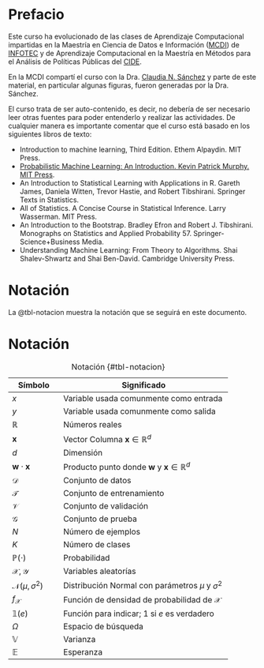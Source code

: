 # Prefacio {.unnumbered}

Este curso ha evolucionado de las clases de Aprendizaje Computacional impartidas en la Maestría en Ciencia de Datos e Información ([MCDI](https://infotec.mx/MCDI)) de [INFOTEC](https://infotec.mx) y de Aprendizaje Computacional en la Maestría en Métodos para el Análisis de Políticas Públicas del [CIDE](http://cide.edu). 

En la MCDI compartí el curso con la Dra. [Claudia N. Sánchez](https://scholar.google.com.mx/citations?user=homoYl8AAAAJ&hl=es) y parte de este material,
en particular algunas figuras, fueron generadas por la Dra. Sánchez. 

El curso trata de ser auto-contenido, es decir, no debería de ser necesario leer otras fuentes para poder entenderlo y realizar las actividades. De cualquier manera es importante comentar que el curso está basado en los siguientes libros de texto:

- Introduction to machine learning, Third Edition. Ethem Alpaydin. MIT Press.
- [Probabilistic Machine Learning: An Introduction. Kevin Patrick Murphy. MIT Press](https://probml.github.io/pml-book/book1.html).
- An Introduction to Statistical Learning with Applications in R. Gareth James, Daniela Witten, Trevor Hastie, and Robert Tibshirani. Springer Texts in Statistics.
- All of Statistics. A Concise Course in Statistical Inference. Larry Wasserman. MIT Press.
- An Introduction to the Bootstrap. Bradley Efron and Robert J. Tibshirani. Monographs on Statistics and Applied Probability 57. Springer-Science+Business Media. 
- Understanding Machine Learning: From Theory to Algorithms. Shai Shalev-Shwartz and Shai Ben-David. Cambridge University Press.

# Notación

La @tbl-notacion muestra la notación que se seguirá en este documento. 

# Notación

|Símbolo           | Significado                                              |
|------------------|----------------------------------------------------------|
|$x$             | Variable usada comunmente como entrada                   |
|$y$             | Variable usada comunmente como salida                    |
|$\mathbb R$     | Números reales                                           |
|$\mathbf x$     | Vector Columna $\mathbf x \in \mathbb R^d$             |
|$d$             | Dimensión                                                |
|$\mathbf w \cdot \mathbf x$ | Producto punto donde $\mathbf w$ y $\mathbf x \in \mathbb R^d$ |
|$\mathcal D$    | Conjunto de datos                                        |
|$\mathcal T$    | Conjunto de entrenamiento                                | 
|$\mathcal V$    | Conjunto de validación                                   |
|$\mathcal G$    | Conjunto de prueba                                       |
|$N$             | Número de ejemplos                                       | 
|$K$             | Número de clases                                         |
|$\mathbb P(\cdot)$  | Probabilidad                                         |
|$\mathcal X, \mathcal Y$    | Variables aleatorías                         |
|$\mathcal N(\mu, \sigma^2)$    | Distribución Normal con parámetros $\mu$ y $\sigma^2$|
|$f_{\mathcal X}$| Función de densidad de probabilidad de $\mathcal X$    |
|$\mathbb 1(e)$     | Función para indicar; $1$ si $e$ es verdadero     |
|$\Omega$        | Espacio de búsqueda                                      |
|$\mathbb V$     | Varianza                                                 |
|$\mathbb E$     | Esperanza                                                |

: Notación {#tbl-notacion}
